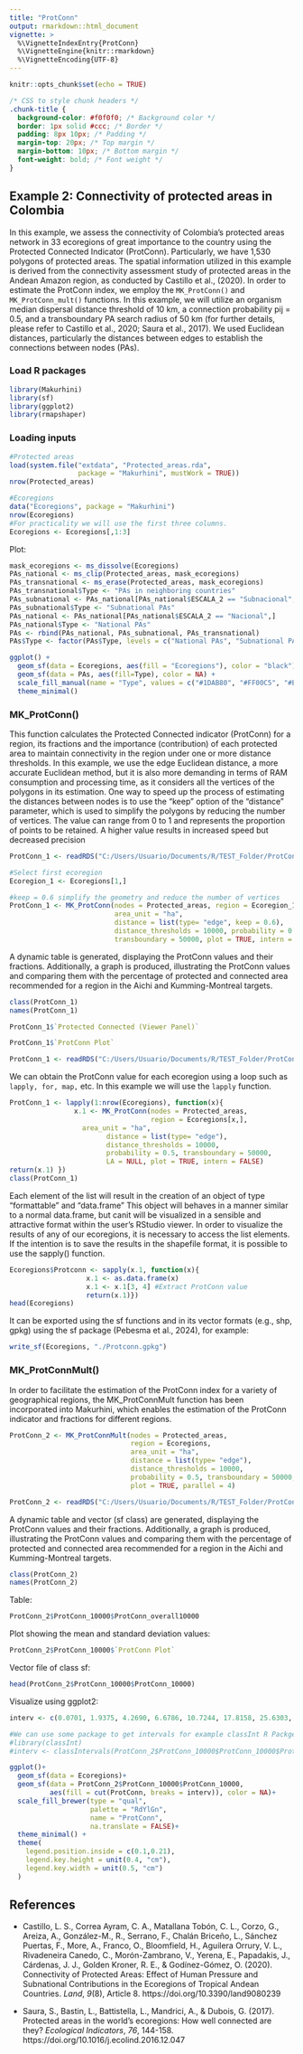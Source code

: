 ```yaml
---
title: "ProtConn"
output: rmarkdown::html_document
vignette: >
  %\VignetteIndexEntry{ProtConn}
  %\VignetteEngine{knitr::rmarkdown}
  %\VignetteEncoding{UTF-8}
---
```


```r
knitr::opts_chunk$set(echo = TRUE)
```

```css
/* CSS to style chunk headers */
.chunk-title {
  background-color: #f0f0f0; /* Background color */
  border: 1px solid #ccc; /* Border */
  padding: 8px 10px; /* Padding */
  margin-top: 20px; /* Top margin */
  margin-bottom: 10px; /* Bottom margin */
  font-weight: bold; /* Font weight */
}
```

## Example 2: Connectivity of protected areas in Colombia

In this example, we assess the connectivity of Colombia's protected areas network in 33 ecoregions of great importance to the country using the Protected Connected Indicator (ProtConn). Particularly, we have 1,530 polygons of protected areas. The spatial information utilized in this example is derived from the connectivity assessment study of protected areas in the Andean Amazon region, as conducted by Castillo et al., (2020). In order to estimate the ProtConn index, we employ the `MK_ProtConn()` and `MK_ProtConn_mult()` functions. In this example, we will utilize an organism median dispersal distance threshold of 10 km, a connection probability pij = 0.5, and a transboundary PA search radius of 50 km (for further details, please refer to Castillo et al., 2020; Saura et al., 2017). We used Euclidean distances, particularly the distances between edges to establish the connections between nodes (PAs).

### Load R packages

```r
library(Makurhini)
library(sf)
library(ggplot2)
library(rmapshaper)
```

### Loading inputs

```r
#Protected areas
load(system.file("extdata", "Protected_areas.rda",
                 package = "Makurhini", mustWork = TRUE))
nrow(Protected_areas)

#Ecoregions
data("Ecoregions", package = "Makurhini")
nrow(Ecoregions)
#For practicality we will use the first three columns.
Ecoregions <- Ecoregions[,1:3]

```

Plot:

```r
mask_ecoregions <- ms_dissolve(Ecoregions)
PAs_national <- ms_clip(Protected_areas, mask_ecoregions)
PAs_transnational <- ms_erase(Protected_areas, mask_ecoregions)
PAs_transnational$Type <- "PAs in neighboring countries"
PAs_subnational <- PAs_national[PAs_national$ESCALA_2 == "Subnacional",]
PAs_subnational$Type <- "Subnational PAs"
PAs_national <- PAs_national[PAs_national$ESCALA_2 == "Nacional",]
PAs_national$Type <- "National PAs"
PAs <- rbind(PAs_national, PAs_subnational, PAs_transnational)
PAs$Type <- factor(PAs$Type, levels = c("National PAs", "Subnational PAs", "PAs in neighboring countries"))

ggplot() +
  geom_sf(data = Ecoregions, aes(fill = "Ecoregions"), color = "black") +
  geom_sf(data = PAs, aes(fill=Type), color = NA) +
  scale_fill_manual(name = "Type", values = c("#1DAB80", "#FF00C5", "#E06936", "#8D8BBE"))+
  theme_minimal() 
```

### MK_ProtConn()

This function calculates the Protected Connected indicator (ProtConn) for a region, its fractions and the importance (contribution) of each protected area to maintain connectivity in the region under one or more distance thresholds. In this example, we use the edge Euclidean distance, a more accurate Euclidean method, but it is also more demanding in terms of RAM consumption and processing time, as it considers all the vertices of the polygons in its estimation. One way to speed up the process of estimating the distances between nodes is to use the "keep" option of the "distance" parameter, which is used to simplify the polygons by reducing the number of vertices. The value can range from 0 to 1 and represents the proportion of points to be retained. A higher value results in increased speed but decreased precision

```r
ProtConn_1 <- readRDS("C:/Users/Usuario/Documents/R/TEST_Folder/ProtConn_1.rds")
```

```r
#Select first ecoregion
Ecoregion_1 <- Ecoregions[1,]

#keep = 0.6 simplify the geometry and reduce the number of vertices
ProtConn_1 <- MK_ProtConn(nodes = Protected_areas, region = Ecoregion_1, 
                          area_unit = "ha", 
                          distance = list(type= "edge", keep = 0.6),
                          distance_thresholds = 10000, probability = 0.5,
                          transboundary = 50000, plot = TRUE, intern = FALSE)

```

A dynamic table is generated, displaying the ProtConn values and their fractions. Additionally, a graph is produced, illustrating the ProtConn values and comparing them with the percentage of protected and connected area recommended for a region in the Aichi and Kumming-Montreal targets.

```r
class(ProtConn_1)
names(ProtConn_1)
```

```r
ProtConn_1$`Protected Connected (Viewer Panel)`
```


```r
ProtConn_1$`ProtConn Plot`
```


```r
ProtConn_1 <- readRDS("C:/Users/Usuario/Documents/R/TEST_Folder/ProtConn_1a.rds")
```

We can obtain the ProtConn value for each ecoregion using a loop such as `lapply, for, map,` etc. In this example we will use the `lapply` function.

```r
ProtConn_1 <- lapply(1:nrow(Ecoregions), function(x){
  				x.1 <- MK_ProtConn(nodes = Protected_areas, 
  				                   region = Ecoregions[x,],
                  area_unit = "ha",
            			distance = list(type= "edge"),
            			distance_thresholds = 10000,
            			probability = 0.5, transboundary = 50000,
            			LA = NULL, plot = TRUE, intern = FALSE)
return(x.1) })
class(ProtConn_1)
```

Each element of the list will result in the creation of an object of type "formattable" and "data.frame" This object will behaves in a manner similar to a normal data.frame, but canit will be visualized in a sensible and attractive format within the user's RStudio viewer. In order to visualize the results of any of our ecoregions, it is necessary to access the list elements. If the intention is to save the results in the shapefile format, it is possible to use the sapply() function.

```r
Ecoregions$Protconn <- sapply(x.1, function(x){
    	      	   x.1 <- as.data.frame(x)
    	      	   x.1 <- x.1[3, 4] #Extract ProtConn value
    	      	   return(x.1)})
head(Ecoregions)
```

It can be exported using the sf functions and in its vector formats (e.g., shp, gpkg) using the sf package (Pebesma et al., 2024), for example:

```r
write_sf(Ecoregions, "./Protconn.gpkg") 

```

### MK_ProtConnMult()

In order to facilitate the estimation of the ProtConn index for a variety of geographical regions, the MK_ProtConnMult function has been incorporated into Makurhini, which enables the estimation of the ProtConn indicator and fractions for different regions.

```r
ProtConn_2 <- MK_ProtConnMult(nodes = Protected_areas, 
                              region = Ecoregions,
                              area_unit = "ha",
                              distance = list(type= "edge"),
                              distance_thresholds = 10000,
                              probability = 0.5, transboundary = 50000,
                              plot = TRUE, parallel = 4)
```

```r
ProtConn_2 <- readRDS("C:/Users/Usuario/Documents/R/TEST_Folder/ProtConn_1b.rds")
```

A dynamic table and vector (sf class) are generated, displaying the ProtConn values and their fractions. Additionally, a graph is produced, illustrating the ProtConn values and comparing them with the percentage of protected and connected area recommended for a region in the Aichi and Kumming-Montreal targets.

```r
class(ProtConn_2)
names(ProtConn_2)
```

Table:

```r
ProtConn_2$ProtConn_10000$ProtConn_overall10000
```


Plot showing the mean and standard deviation values:

```r
ProtConn_2$ProtConn_10000$`ProtConn Plot`
```

Vector file of class sf:

```r
head(ProtConn_2$ProtConn_10000$ProtConn_10000)
```

Visualize using ggplot2:
```r
interv <- c(0.0701, 1.9375, 4.2690, 6.6786, 10.7244, 17.8158, 25.6303, 41.8570, 45.4735, 97.7425)
```

```r
#We can use some package to get intervals for example classInt R Packge:
#library(classInt)
#interv <- classIntervals(ProtConn_2$ProtConn_10000$ProtConn_10000$ProtConn, 9, "jenks")[[2]]
```

```r
ggplot()+
  geom_sf(data = Ecoregions)+
  geom_sf(data = ProtConn_2$ProtConn_10000$ProtConn_10000, 
          aes(fill = cut(ProtConn, breaks = interv)), color = NA)+
  scale_fill_brewer(type = "qual",
                    palette = "RdYlGn",
                    name = "ProtConn",
                    na.translate = FALSE)+
  theme_minimal() +
  theme(
    legend.position.inside = c(0.1,0.21),
    legend.key.height = unit(0.4, "cm"),
    legend.key.width = unit(0.5, "cm")
  )
```

## References

-   Castillo, L. S., Correa Ayram, C. A., Matallana Tobón, C. L., Corzo, G., Areiza, A., González-M., R., Serrano, F., Chalán Briceño, L., Sánchez Puertas, F., More, A., Franco, O., Bloomfield, H., Aguilera Orrury, V. L., Rivadeneira Canedo, C., Morón-Zambrano, V., Yerena, E., Papadakis, J., Cárdenas, J. J., Golden Kroner, R. E., & Godínez-Gómez, O. (2020). Connectivity of Protected Areas: Effect of Human Pressure and Subnational Contributions in the Ecoregions of Tropical Andean Countries. *Land*, *9*(8), Article 8. https://doi.org/10.3390/land9080239

-   Saura, S., Bastin, L., Battistella, L., Mandrici, A., & Dubois, G. (2017). Protected areas in the world’s ecoregions: How well connected are they? *Ecological Indicators*, *76*, 144-158. https://doi.org/10.1016/j.ecolind.2016.12.047
